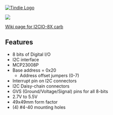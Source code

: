 <a href="https://www.tindie.com/products/8490/" ><img src="http://land-boards.com/blwiki/images/5/51/Tindie-mediums.png" alt="Tindie Logo"></img></a>

<img src="http://land-boards.com/blwiki/images/8/82/I2CIO-8X-6104-640px.jpg"></img>

[http://land-boards.com/blwiki/index.php?title=I2CIO-8X Wiki page for I2CIO-8X carb]

== Features ==

* 8 bits of Digital I/O
* I2C interface
* MCP23008P
* Base address = 0x20
** Address offset jumpers (0-7)
* Interrupt pin on I2C connectors
* I2C Daisy-chain connectors
* GVS (Ground/Voltage/Signal) pins for all 8-bits
* 2.7V to 5.5V
* 49x49mm form factor
* (4) #4-40 mounting holes
